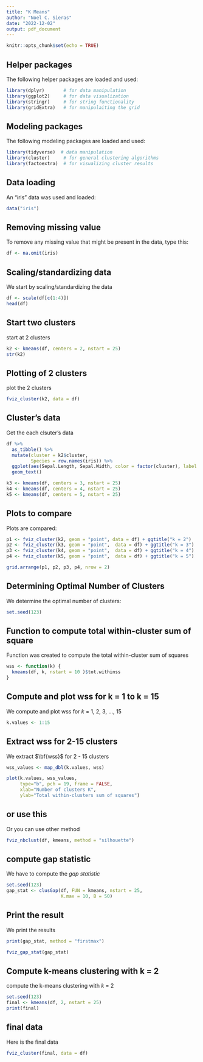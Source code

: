 ---
title: "K Means"
author: "Noel C. Sieras"
date: "2022-12-02"
output: pdf_document
---

```{r setup, include=FALSE}
knitr::opts_chunk$set(echo = TRUE)
```

## Helper packages
The following helper packages are loaded and used:
```{r}
library(dplyr)       # for data manipulation
library(ggplot2)     # for data visualization
library(stringr)     # for string functionality
library(gridExtra)   # for manipulaiting the grid
```

## Modeling packages
The following modeling packages are loaded and used:  
```{r}
library(tidyverse)  # data manipulation
library(cluster)     # for general clustering algorithms
library(factoextra)  # for visualizing cluster results
```

## Data loading
An "iris" data was used and loaded:
```{r}
data("iris")
```

## Removing missing value 
To remove any missing value that might be present in the data, type this:
```{r}
df <- na.omit(iris)
```

## Scaling/standardizing data 
We start by scaling/standardizing the data
```{r}
df <- scale(df[c(1:4)])
head(df)
```

## Start two clusters 
start at 2 clusters
```{r}
k2 <- kmeans(df, centers = 2, nstart = 25)
str(k2)
```

## Plotting of 2 clusters
plot the 2 clusters
```{r}
fviz_cluster(k2, data = df)
```


## Cluster's data 
Get the each clsuter's data
```{r}
df %>%
  as_tibble() %>%
  mutate(cluster = k2$cluster,
         Species = row.names(iris)) %>%
  ggplot(aes(Sepal.Length, Sepal.Width, color = factor(cluster), label = Species)) +
  geom_text()

k3 <- kmeans(df, centers = 3, nstart = 25)
k4 <- kmeans(df, centers = 4, nstart = 25)
k5 <- kmeans(df, centers = 5, nstart = 25)
```

## Plots to compare
Plots are compared:
```{r}
p1 <- fviz_cluster(k2, geom = "point", data = df) + ggtitle("k = 2")
p2 <- fviz_cluster(k3, geom = "point",  data = df) + ggtitle("k = 3")
p3 <- fviz_cluster(k4, geom = "point",  data = df) + ggtitle("k = 4")
p4 <- fviz_cluster(k5, geom = "point",  data = df) + ggtitle("k = 5")

grid.arrange(p1, p2, p3, p4, nrow = 2)
```

## Determining Optimal Number of Clusters
We determine the optimal number of clusters:
```{r}
set.seed(123)
```

## Function to compute total within-cluster sum of square
Function was created to compute the total within-cluster sum of squares 
```{r}
wss <- function(k) {
  kmeans(df, k, nstart = 10 )$tot.withinss
}
```

## Compute and plot wss for k = 1 to k = 15
We compute and plot wss for $k$ = 1, 2, 3, ..., 15
```{r}
k.values <- 1:15
```

## Extract wss for 2-15 clusters
We extract $\bf{wss}$ for 2 - 15 clusters
```{r}
wss_values <- map_dbl(k.values, wss)

plot(k.values, wss_values,
     type="b", pch = 19, frame = FALSE, 
     xlab="Number of clusters K",
     ylab="Total within-clusters sum of squares")
```

## or use this
Or you can use other method
```{r}
fviz_nbclust(df, kmeans, method = "silhouette")
```

## compute gap statistic
We have to compute the $\textit{gap statistic}$
```{r}
set.seed(123)
gap_stat <- clusGap(df, FUN = kmeans, nstart = 25,
                    K.max = 10, B = 50)
```

## Print the result
We print the results
```{r}
print(gap_stat, method = "firstmax")

fviz_gap_stat(gap_stat)
```

## Compute k-means clustering with k = 2
compute the k-means clustering with $k$ = 2
```{r}
set.seed(123)
final <- kmeans(df, 2, nstart = 25)
print(final)
```

## final data
Here is the final data
```{r}
fviz_cluster(final, data = df)
```






